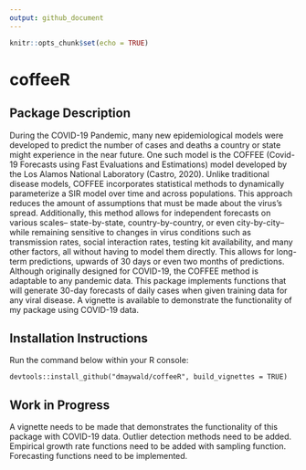 ```yaml
---
output: github_document
---
```


```r
knitr::opts_chunk$set(echo = TRUE)
```

# coffeeR


## Package Description

During the COVID-19 Pandemic, many new epidemiological models were developed to predict the number of cases and deaths a country or state might experience in the near future. One such model is the COFFEE (Covid-19 Forecasts using Fast Evaluations and Estimations) model developed by the Los Alamos National Laboratory (Castro, 2020). Unlike traditional disease models, COFFEE incorporates statistical methods to dynamically parameterize a SIR model over time and across populations. This approach reduces the amount of assumptions that must be made about the virus’s spread. Additionally, this method allows for independent forecasts on various scales– state-by-state, country-by-country, or even city-by-city– while remaining sensitive to changes in virus conditions such as transmission rates, social interaction rates, testing kit availability, and many other factors, all without having to model them directly. This allows for long-term predictions, upwards of 30 days or even two months of predictions. Although originally designed for COVID-19, the COFFEE method is adaptable to any pandemic data. This package implements functions that will generate 30-day forecasts of daily cases when given training data for any viral disease. A vignette is available to demonstrate the functionality of my package using COVID-19 data.


## Installation Instructions

Run the command below within your R console:  


`devtools::install_github("dmaywald/coffeeR", build_vignettes = TRUE)`


## Work in Progress

A vignette needs to be made that demonstrates the functionality of this package with COVID-19 data. Outlier detection methods need to be added. Empirical growth rate functions need to be added with sampling function. Forecasting functions need to be implemented. 
